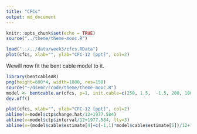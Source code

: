---
title: "CFCs"
output: md_document
---

```{r setup, include=FALSE}
knitr::opts_chunk$set(echo = TRUE)
source("../theme/theme-mooc.R")
```

```{r, flcolours=TRUE}
load("../../data/week3/cfcs.RData")
plot(cfcs, xlab="", ylab="CFC-12 [ppt]", col=2)
```

Wewill now fit the bent cable model to it.
```{r, echo=FALSE, results="hide", fig.keep="none", fig.wikdth=15, fig.height=15}
library(bentcableAR)
png(height=600*4, width=1800, res=150)
source("~/dsemr/rcode/theme/theme-mooc.R")
model <- bentcable.ar(cfcs, p=1, init.cable=c(250, 1.5,  -1.5, 200, 100))
dev.off()
```

```{r}
plot(cfcs, xlab="", ylab="CFC-12 [ppt]", col=2)
abline(v=model$ctp$change.hat/12+1977.584)
abline(v=model$ctp$interval/12+1977.584, lty=3)
abline(v=(model$cable$estimate[4]+c(-1,1)*model$cable$estimate[5])/12+1977.584, lty=2)
```